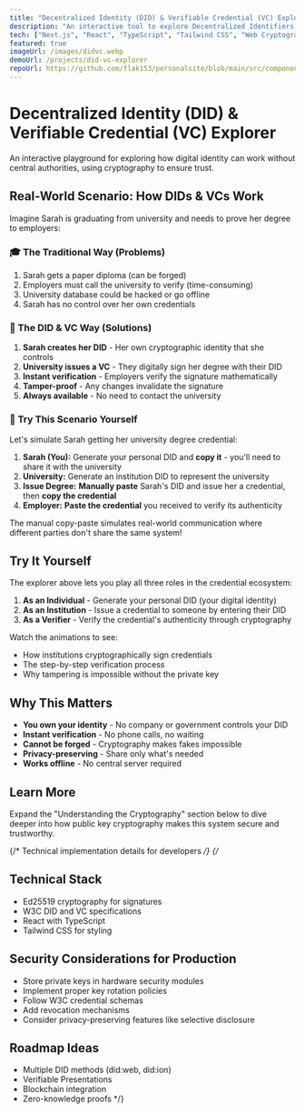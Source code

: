 ```yaml
---
title: "Decentralized Identity (DID) & Verifiable Credential (VC) Explorer"
description: "An interactive tool to explore Decentralized Identifiers (DIDs) and Verifiable Credentials (VCs)."
tech: ["Next.js", "React", "TypeScript", "Tailwind CSS", "Web Cryptography"]
featured: true
imageUrl: /images/didvc.webp
demoUrl: /projects/did-vc-explorer
repoUrl: https://github.com/flak153/personalsite/blob/main/src/components/DidVcExplorer.tsx
---
```


# Decentralized Identity (DID) & Verifiable Credential (VC) Explorer

An interactive playground for exploring how digital identity can work without central authorities, using cryptography to ensure trust.

<DidVcExplorerEnhancedV2 />

## Real-World Scenario: How DIDs & VCs Work

Imagine Sarah is graduating from university and needs to prove her degree to employers:

### 🎓 The Traditional Way (Problems)
1. Sarah gets a paper diploma (can be forged)
2. Employers must call the university to verify (time-consuming)
3. University database could be hacked or go offline
4. Sarah has no control over her own credentials

### 🔐 The DID & VC Way (Solutions)
1. **Sarah creates her DID** - Her own cryptographic identity that she controls
2. **University issues a VC** - They digitally sign her degree with their DID
3. **Instant verification** - Employers verify the signature mathematically
4. **Tamper-proof** - Any changes invalidate the signature
5. **Always available** - No need to contact the university

### 🚀 Try This Scenario Yourself

Let's simulate Sarah getting her university degree credential:

1. **Sarah (You):** Generate your personal DID and **copy it** - you'll need to share it with the university
2. **University:** Generate an institution DID to represent the university
3. **Issue Degree:** **Manually paste** Sarah's DID and issue her a credential, then **copy the credential**
4. **Employer:** **Paste the credential** you received to verify its authenticity

The manual copy-paste simulates real-world communication where different parties don't share the same system!

## Try It Yourself

The explorer above lets you play all three roles in the credential ecosystem:

1. **As an Individual** - Generate your personal DID (your digital identity)
2. **As an Institution** - Issue a credential to someone by entering their DID
3. **As a Verifier** - Verify the credential's authenticity through cryptography

Watch the animations to see:
- How institutions cryptographically sign credentials
- The step-by-step verification process
- Why tampering is impossible without the private key

## Why This Matters

- **You own your identity** - No company or government controls your DID
- **Instant verification** - No phone calls, no waiting
- **Cannot be forged** - Cryptography makes fakes impossible
- **Privacy-preserving** - Share only what's needed
- **Works offline** - No central server required

## Learn More

Expand the "Understanding the Cryptography" section below to dive deeper into how public key cryptography makes this system secure and trustworthy.

{/* Technical implementation details for developers */}
{/* 
## Technical Stack
- Ed25519 cryptography for signatures
- W3C DID and VC specifications
- React with TypeScript
- Tailwind CSS for styling

## Security Considerations for Production
- Store private keys in hardware security modules
- Implement proper key rotation policies
- Follow W3C credential schemas
- Add revocation mechanisms
- Consider privacy-preserving features like selective disclosure

## Roadmap Ideas
- Multiple DID methods (did:web, did:ion)
- Verifiable Presentations
- Blockchain integration
- Zero-knowledge proofs
*/}
